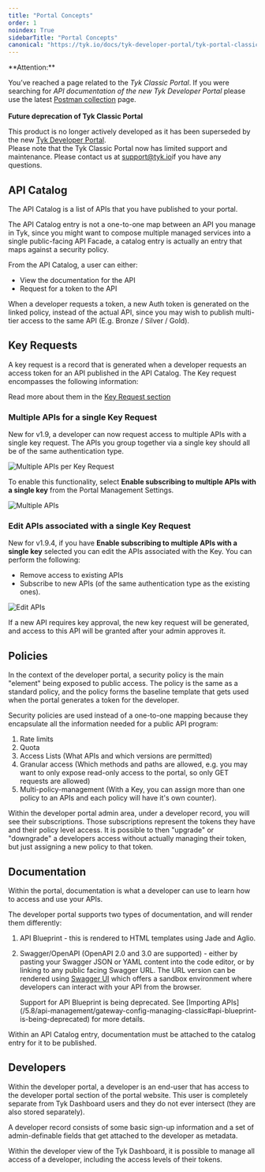 ```yaml
---
title: "Portal Concepts"
order: 1
noindex: True
sidebarTitle: "Portal Concepts"
canonical: "https://tyk.io/docs/tyk-developer-portal/tyk-portal-classic/portal-concepts"
---
```



<Warning>
**Attention:**

You’ve reached a page related to the *Tyk Classic Portal*. If you were searching for *API documentation of the new Tyk
Developer Portal* please use the latest
[Postman collection](/5.8/product-stack/tyk-enterprise-developer-portal/api-documentation/tyk-edp-api) page.
<br />
<br />
**Future deprecation of Tyk Classic Portal**

This product is no longer actively developed as it
has been superseded by the new [Tyk Developer Portal](/5.8/portal/overview/intro).
<br />
Please note that the Tyk Classic Portal now has limited support and maintenance. Please contact us at
[support@tyk.io](<mailto:support@tyk.io?subject=Tyk classic developer portal>)if you have any questions.
</Warning>


## API Catalog

The API Catalog is a list of APIs that you have published to your portal.

The API Catalog entry is not a one-to-one map between an API you manage in Tyk, since you might want to compose multiple managed services into a single public-facing API Facade, a catalog entry is actually an entry that maps against a security policy.

From the API Catalog, a user can either:

- View the documentation for the API
- Request for a token to the API

When a developer requests a token, a new Auth token is generated on the linked policy, instead of the actual API, since you may wish to publish multi-tier access to the same API (E.g. Bronze / Silver / Gold).

## Key Requests

A key request is a record that is generated when a developer requests an access token for an API published in the API Catalog. The Key request encompasses the following information:

Read more about them in the [Key Request section](/5.8/tyk-developer-portal/tyk-portal-classic/key-requests)

### Multiple APIs for a single Key Request

New for v1.9, a developer can now request access to multiple APIs with a single key request. The APIs you group together via a single key should all be of the same authentication type.

<img src="/img/dashboard/portal-management/multi-api-per-request.png" alt="Multiple APIs per Key Request" />

To enable this functionality, select **Enable subscribing to multiple APIs with a single key** from the Portal Management Settings.

<img src="/img/dashboard/portal-management/multi-api-setting.png" alt="Multiple APIs" />

### Edit APIs associated with a single Key Request

New for v1.9.4, if you have **Enable subscribing to multiple APIs with a single key** selected you can edit the APIs associated with the Key. You can perform the following:

* Remove access to existing APIs
* Subscribe to new APIs (of the same authentication type as the existing ones).

 <img src="/img/dashboard/system-management/modify_key_approval.png" alt="Edit APIs" /> 


If a new API requires key approval, the new key request will be generated, and access to this API will be granted after your admin approves it.


## Policies

In the context of the developer portal, a security policy is the main "element" being exposed to public access. The policy is the same as a standard policy, and the policy forms the baseline template that gets used when the portal generates a token for the developer.

Security policies are used instead of a one-to-one mapping because they encapsulate all the information needed for a public API program:

1.  Rate limits
2.  Quota
3.  Access Lists (What APIs and which versions are permitted)
4.  Granular access (Which methods and paths are allowed, e.g. you may want to only expose read-only access to the portal, so only GET requests are allowed)
5.  Multi-policy-management (With a Key, you can assign more than one policy to an APIs and each policy will have it's own counter).

Within the developer portal admin area, under a developer record, you will see their subscriptions. Those subscriptions represent the tokens they have and their policy level access. It is possible to then "upgrade" or "downgrade" a developers access without actually managing their token, but just assigning a new policy to that token.

## Documentation

Within the portal, documentation is what a developer can use to learn how to access and use your APIs.

The developer portal supports two types of documentation, and will render them differently:

1.  API Blueprint - this is rendered to HTML templates using Jade and Aglio.
2.  Swagger/OpenAPI (OpenAPI 2.0 and 3.0 are supported) - either by pasting your Swagger JSON or YAML content into the code editor, or by linking to any public facing Swagger URL. The URL version can be rendered using [Swagger UI](https://swagger.io/tools/swagger-ui/) which offers a sandbox environment where developers can interact with your API from the browser.



    <Note>
    Support for API Blueprint is being deprecated. See [Importing APIs](/5.8/api-management/gateway-config-managing-classic#api-blueprint-is-being-deprecated) for more details.
    </Note>


Within an API Catalog entry, documentation must be attached to the catalog entry for it to be published.

## Developers

Within the developer portal, a developer is an end-user that has access to the developer portal section of the portal website. This user is completely separate from Tyk Dashboard users and they do not ever intersect (they are also stored separately).

A developer record consists of some basic sign-up information and a set of admin-definable fields that get attached to the developer as metadata.

Within the developer view of the Tyk Dashboard, it is possible to manage all access of a developer, including the access levels of their tokens.


